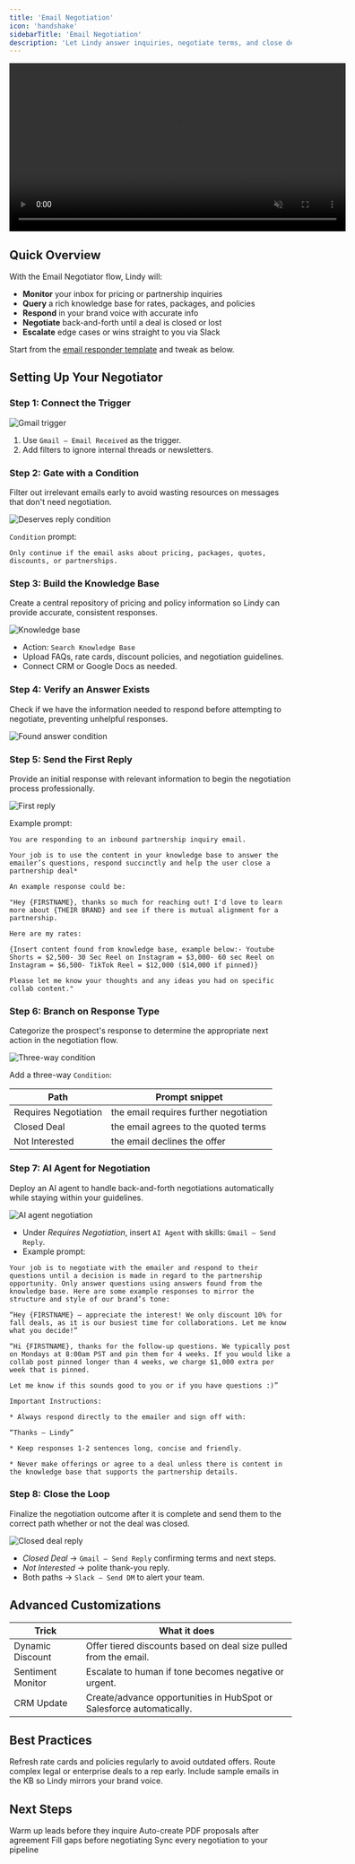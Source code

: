 ```yaml
---
title: 'Email Negotiation'
icon: 'handshake'
sidebarTitle: 'Email Negotiation'
description: 'Let Lindy answer inquiries, negotiate terms, and close deals—then loop you in.'
---
```


<div style={{ display: 'flex', justifyContent: 'center', margin: '2rem 0' }}>
  <div className="video-card">
    <video
      src="https://lindy-docs-content.nyc3.digitaloceanspaces.com/Human%20in%20Loop.mp4"
      width="600"
      autoPlay
      muted
      loop
      playsInline
      style={{ display: 'block', width: '100%', borderRadius: '16px' }}
    />
  </div>
</div>

## Quick Overview

With the Email Negotiator flow, Lindy will:

- **Monitor** your inbox for pricing or partnership inquiries  
- **Query** a rich knowledge base for rates, packages, and policies  
- **Respond** in your brand voice with accurate info  
- **Negotiate** back-and-forth until a deal is closed or lost  
- **Escalate** edge cases or wins straight to you via Slack  

Start from the [email responder template](https://chat.lindy.ai/marketplace/?templateId=66bfc603ea73bec3fea906db) and tweak as below.

## Setting Up Your Negotiator

### Step 1: Connect the Trigger

<Frame>
  <img src="/lindy-brand-assets/email-negotiator-trigger.png" alt="Gmail trigger" />
</Frame>

1. Use `Gmail – Email Received` as the trigger.  
2. Add filters to ignore internal threads or newsletters.

### Step 2: Gate with a Condition

Filter out irrelevant emails early to avoid wasting resources on messages that don't need negotiation.

<Frame>
  <img src="/lindy-brand-assets/email-negotiator-condition.png" alt="Deserves reply condition" />
</Frame>

`Condition` prompt:

```
Only continue if the email asks about pricing, packages, quotes, discounts, or partnerships.
```

### Step 3: Build the Knowledge Base

Create a central repository of pricing and policy information so Lindy can provide accurate, consistent responses.

<Frame>
  <img src="/lindy-brand-assets/email-negotiator-KB.png" alt="Knowledge base" />
</Frame>

- Action: `Search Knowledge Base`  
- Upload FAQs, rate cards, discount policies, and negotiation guidelines.  
- Connect CRM or Google Docs as needed.

### Step 4: Verify an Answer Exists

Check if we have the information needed to respond before attempting to negotiate, preventing unhelpful responses.

<Frame>
  <img src="/lindy-brand-assets/email-negotiator-found-action.png" alt="Found answer condition" />
</Frame>

### Step 5: Send the First Reply

Provide an initial response with relevant information to begin the negotiation process professionally.

<Frame>
  <img src="/lindy-brand-assets/email-negotiator-first-reply.png" alt="First reply" />
</Frame>

Example prompt:

```
You are responding to an inbound partnership inquiry email. 

Your job is to use the content in your knowledge base to answer the emailer’s questions, respond succinctly and help the user close a partnership deal*

An example response could be:

"Hey {FIRSTNAME}, thanks so much for reaching out! I'd love to learn more about {THEIR BRAND} and see if there is mutual alignment for a partnership.

Here are my rates:

{Insert content found from knowledge base, example below:- Youtube Shorts = $2,500- 30 Sec Reel on Instagram = $3,000- 60 sec Reel on Instagram = $6,500- TikTok Reel = $12,000 ($14,000 if pinned)}

Please let me know your thoughts and any ideas you had on specific collab content."
```

### Step 6: Branch on Response Type

Categorize the prospect's response to determine the appropriate next action in the negotiation flow.

<Frame>
  <img src="/lindy-brand-assets/email-negotiator-conditions.png" alt="Three-way condition" />
</Frame>

Add a three-way `Condition`:

| Path               | Prompt snippet                                                                     |
|--------------------|------------------------------------------------------------------------------------|
| Requires Negotiation | the email requires further negotiation                    |
| Closed Deal          | the email agrees to the quoted terms                                             |
| Not Interested       | the email declines the offer                                                     |

### Step 7: AI Agent for Negotiation

Deploy an AI agent to handle back-and-forth negotiations automatically while staying within your guidelines.

<Frame>
  <img src="/lindy-brand-assets/email-negotiator-ai-agent.png" alt="AI agent negotiation" />
</Frame>

- Under *Requires Negotiation*, insert `AI Agent` with skills: `Gmail – Send Reply`.  
- Example prompt:

```
Your job is to negotiate with the emailer and respond to their questions until a decision is made in regard to the partnership opportunity. Only answer questions using answers found from the knowledge base. Here are some example responses to mirror the structure and style of our brand’s tone:

“Hey {FIRSTNAME} – appreciate the interest! We only discount 10% for fall deals, as it is our busiest time for collaborations. Let me know what you decide!”

“Hi {FIRSTNAME}, thanks for the follow-up questions. We typically post on Mondays at 8:00am PST and pin them for 4 weeks. If you would like a collab post pinned longer than 4 weeks, we charge $1,000 extra per week that is pinned.

Let me know if this sounds good to you or if you have questions :)” 

Important Instructions: 

* Always respond directly to the emailer and sign off with: 

“Thanks – Lindy”

* Keep responses 1-2 sentences long, concise and friendly. 

* Never make offerings or agree to a deal unless there is content in the knowledge base that supports the partnership details.
```

### Step 8: Close the Loop

Finalize the negotiation outcome after it is complete and send them to the correct path whether or not the deal was closed.

<Frame>
  <img src="/lindy-brand-assets/email-negotiator-close-loop.png" alt="Closed deal reply" />
</Frame>

- *Closed Deal* → `Gmail – Send Reply` confirming terms and next steps.  
- *Not Interested* → polite thank-you reply.  
- Both paths → `Slack – Send DM` to alert your team.

## Advanced Customizations

| Trick              | What it does                                                        |
|--------------------|----------------------------------------------------------------------|
| Dynamic Discount   | Offer tiered discounts based on deal size pulled from the email.     |
| Sentiment Monitor  | Escalate to human if tone becomes negative or urgent.                |
| CRM Update         | Create/advance opportunities in HubSpot or Salesforce automatically. |

## Best Practices

<AccordionGroup>
  <Accordion title="Keep KB Current">
    Refresh rate cards and policies regularly to avoid outdated offers.
  </Accordion>

  <Accordion title="Human Escalation">
    Route complex legal or enterprise deals to a rep early.
  </Accordion>
  
  <Accordion title="Tone Matching">
    Include sample emails in the KB so Lindy mirrors your brand voice.
  </Accordion>
</AccordionGroup>

## Next Steps

<CardGroup cols={2}>
  <Card title="Multi-Channel Outbound" href="/tutorials/outbound" icon="paper-plane">
    Warm up leads before they inquire
  </Card>
  <Card title="Quote Generator" href="/tutorials/quote-generator" icon="file-invoice">
    Auto-create PDF proposals after agreement
  </Card>
  <Card title="Lead Enrichment" href="/tutorials/lead-enrichment" icon="address-card">
    Fill gaps before negotiating
  </Card>
  <Card title="CRM Auto-Log" href="/tutorials/crm-auto-log" icon="database">
    Sync every negotiation to your pipeline
  </Card>
</CardGroup>